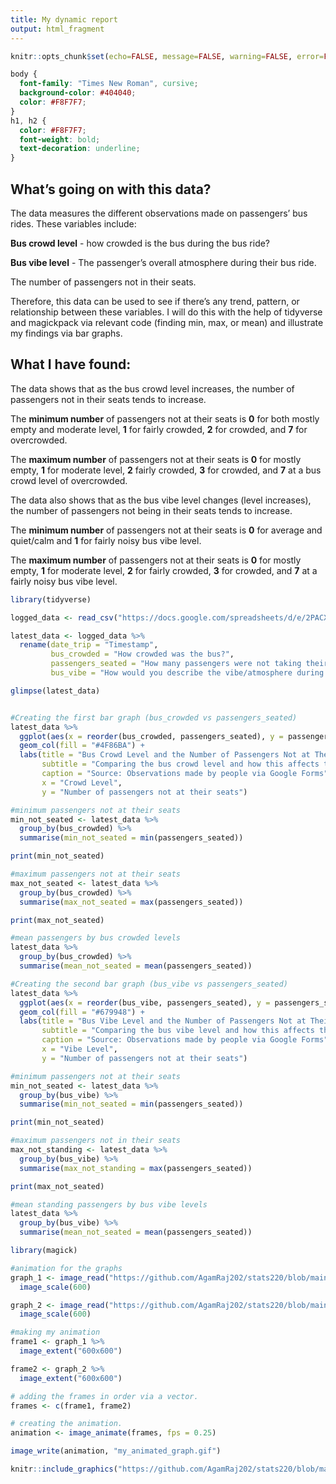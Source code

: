 ---
title: My dynamic report
output: html_fragment
---

```{r setup, include=FALSE}
knitr::opts_chunk$set(echo=FALSE, message=FALSE, warning=FALSE, error=FALSE)

```

```{css}
body {
  font-family: "Times New Roman", cursive;
  background-color: #404040;
  color: #F8F7F7;
}
h1, h2 {
  color: #F8F7F7;
  font-weight: bold;
  text-decoration: underline; 
}
```

## **What's going on with this data?**

The data measures the different observations made on passengers' bus rides. These variables include:

**Bus crowd level** - how crowded is the bus during the bus ride?

**Bus vibe level** - The passenger's overall atmosphere during their bus ride.

The number of passengers not in their seats.

Therefore, this data can be used to see if there's any trend, pattern, or relationship between these variables. I will do this with the help of tidyverse and magickpack via relevant code (finding min, max, or mean) and illustrate my findings via bar graphs.  

## **What I have found:**

The data shows that as the bus crowd level increases, the number of passengers not in their seats tends to increase.

The **minimum number** of passengers not at their seats is **0** for both mostly empty and moderate level, **1** for fairly crowded, **2** for crowded, and **7** for overcrowded.

The **maximum number** of passengers not at their seats is **0** for mostly empty, **1** for moderate level, **2** fairly crowded, **3** for crowded, and **7** at a bus crowd level of overcrowded.

The data also shows that as the bus vibe level changes (level increases), the number of passengers not being in their seats tends to increase. 

The **minimum number** of passengers not at their seats is **0** for average and quiet/calm and **1** for fairly noisy bus vibe level.

The **maximum number** of passengers not at their seats is **0** for mostly empty, **1** for moderate level, **2** for fairly crowded, **3** for crowded, and **7** at a fairly noisy bus vibe level.

```{r}
library(tidyverse)

logged_data <- read_csv("https://docs.google.com/spreadsheets/d/e/2PACX-1vQH18CW5tV28HjdFJzCYY0PkxIlB6DjnkGK7P4eLizEM1rP772qgiycoCzHyvyrukIcjrl0EagSFRg4/pub?output=csv")

latest_data <- logged_data %>%
  rename(date_trip = "Timestamp",
         bus_crowded = "How crowded was the bus?",
         passengers_seated = "How many passengers were not taking their seats during your bus rides? (Please type in the whole number only).",
         bus_vibe = "How would you describe the vibe/atmosphere during the bus ride?")

glimpse(latest_data)


#Creating the first bar graph (bus_crowded vs passengers_seated)
latest_data %>%
  ggplot(aes(x = reorder(bus_crowded, passengers_seated), y = passengers_seated)) +
  geom_col(fill = "#4F86BA") +
  labs(title = "Bus Crowd Level and the Number of Passengers Not at Their Seats",
       subtitle = "Comparing the bus crowd level and how this affects the number of passengers not at their seats",
       caption = "Source: Observations made by people via Google Forms",
       x = "Crowd Level",
       y = "Number of passengers not at their seats")

#minimum passengers not at their seats
min_not_seated <- latest_data %>%
  group_by(bus_crowded) %>%
  summarise(min_not_seated = min(passengers_seated))

print(min_not_seated)

#maximum passengers not at their seats         
max_not_seated <- latest_data %>%
  group_by(bus_crowded) %>%
  summarise(max_not_seated = max(passengers_seated))

print(max_not_seated)

#mean passengers by bus crowded levels
latest_data %>%
  group_by(bus_crowded) %>%
  summarise(mean_not_seated = mean(passengers_seated))

#Creating the second bar graph (bus_vibe vs passengers_seated)
latest_data %>%
  ggplot(aes(x = reorder(bus_vibe, passengers_seated), y = passengers_seated)) +
  geom_col(fill = "#679948") +
  labs(title = "Bus Vibe Level and the Number of Passengers Not at Their Seats",
       subtitle = "Comparing the bus vibe level and how this affects the number of passengers not at their seats",
       caption = "Source: Observations made by people via Google Forms",
       x = "Vibe Level",
       y = "Number of passengers not at their seats")

#minimum passengers not at their seats
min_not_seated <- latest_data %>%
  group_by(bus_vibe) %>%
  summarise(min_not_seated = min(passengers_seated))

print(min_not_seated)

#maximum passengers not in their seats      
max_not_standing <- latest_data %>%
  group_by(bus_vibe) %>%
  summarise(max_not_standing = max(passengers_seated))

print(max_not_seated)

#mean standing passengers by bus vibe levels
latest_data %>%
  group_by(bus_vibe) %>%
  summarise(mean_not_seated = mean(passengers_seated))  
```
```{r, echo=FALSE}
library(magick)

#animation for the graphs 
graph_1 <- image_read("https://github.com/AgamRaj202/stats220/blob/main/P2%20Graph%201.jpg?raw=true") %>%
  image_scale(600)

graph_2 <- image_read("https://github.com/AgamRaj202/stats220/blob/main/P2%20Graph%202.jpg?raw=true") %>%
  image_scale(600)

#making my animation
frame1 <- graph_1 %>%
  image_extent("600x600")

frame2 <- graph_2 %>%
  image_extent("600x600")

# adding the frames in order via a vector.
frames <- c(frame1, frame2)

# creating the animation.
animation <- image_animate(frames, fps = 0.25)

image_write(animation, "my_animated_graph.gif")

knitr::include_graphics("https://github.com/AgamRaj202/stats220/blob/main/my_animated_graph.gif?raw=true")
```




